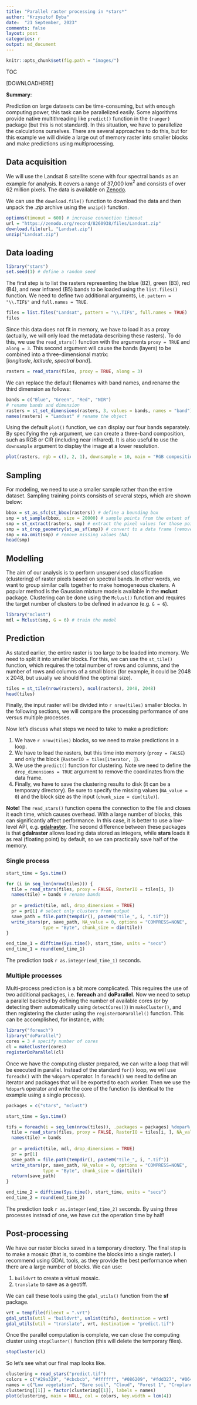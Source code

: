```yaml
---
title: "Parallel raster processing in *stars*"
author: "Krzysztof Dyba"
date:  "21 September, 2023"
comments: false
layout: post
categories: r
output: md_document
---
```


```r
knitr::opts_chunk$set(fig.path = "images/")
```

TOC

[DOWNLOADHERE]

**Summary**:

Prediction on large datasets can be time-consuming, but with enough computing 
power, this task can be parallelized easily. Some algorithms provide native
multithreading like `predict()` function in the `{ranger}` package (but this is
not standard). In this situation, we have to parallelize the calculations
ourselves. There are several approaches to do this, but for this example we will
divide a large out of memory raster into smaller blocks and make predictions
using multiprocessing.

## Data acquisition

We will use the Landsat 8 satellite scene with four spectral bands as an example
for analysis. It covers a range of 37,000 km$^2$ and consists of over 62 million
pixels. The data is available on [Zenodo](https://zenodo.org/record/8260938).

We can use the `download.file()` function to download the data and then unpack the
*.zip* archive using the `unzip()` function.

```r
options(timeout = 600) # increase connection timeout
url = "https://zenodo.org/record/8260938/files/Landsat.zip"
download.file(url, "Landsat.zip")
unzip("Landsat.zip")
```

## Data loading

```r
library("stars")
set.seed(1) # define a random seed
```

The first step is to list the rasters representing the blue (B2), green (B3),
red (B4), and near infrared (B5) bands to be loaded using the `list.files()`
function. We need to define two additional arguments, i.e. `pattern = "\\.TIF$"`
and `full.names = TRUE`.

```r
files = list.files("Landsat", pattern = "\\.TIF$", full.names = TRUE)
files
```

Since this data does not fit in memory, we have to load it as a proxy (actually,
we will only load the metadata describing these rasters). To do this, we use the
`read_stars()` function with the arguments `proxy = TRUE` and `along = 3`. This
second argument will cause the bands (layers) to be combined into a
three-dimensional matrix: $[longitude, \ latitude, \ spectral \ band]$.

```r
rasters = read_stars(files, proxy = TRUE, along = 3)
```

We can replace the default filenames with band names, and rename the third
dimension as follows:

```r
bands = c("Blue", "Green", "Red", "NIR")
# rename bands and dimension
rasters = st_set_dimensions(rasters, 3, values = bands, names = "band")
names(rasters) = "Landsat" # rename the object
```

Using the default `plot()` function, we can display our four bands separately.
By specifying the `rgb` argument, we can create a three-band composition,
such as RGB or CIR (including near infrared). It is also useful to use the
`downsample` argument to display the image at a lower resolution.

```r
plot(rasters, rgb = c(3, 2, 1), downsample = 10, main = "RGB composition")
```

## Sampling

For modeling, we need to use a smaller sample rather than the entire dataset.
Sampling training points consists of several steps, which are shown below:

```r
bbox = st_as_sfc(st_bbox(rasters)) # define a bounding box
smp = st_sample(bbox, size = 20000) # sample points from the extent of the polygon
smp = st_extract(rasters, smp) # extract the pixel values for those points
smp = st_drop_geometry(st_as_sf(smp)) # convert to a data frame (remove geometry)
smp = na.omit(smp) # remove missing values (NA)
head(smp)
```

## Modelling

The aim of our analysis is to perform unsupervised classification (clustering)
of raster pixels based on spectral bands. In other words, we want to group similar
cells together to make homogeneous clusters. A popular method is the Gaussian
mixture models available in the **mclust** package. Clustering can be done using
the `Mclust()` function and requires the target number of clusters to be defined
in advance (e.g. `G = 6`).

```r
library("mclust")
mdl = Mclust(smp, G = 6) # train the model
```

## Prediction

As stated earlier, the entire raster is too large to be loaded into memory.
We need to split it into smaller blocks. For this, we can use the `st_tile()`
function, which requires the total number of rows and columns, and the number
of rows and columns of a small block (for example, it could be 2048 x 2048,
but usually we should find the optimal size).

```r
tiles = st_tile(nrow(rasters), ncol(rasters), 2048, 2048)
head(tiles)
```

Finally, the input raster will be divided into `r nrow(tiles)` smaller blocks.
In the following sections, we will compare the processing performance of one
versus multiple processes.

Now let's discuss what steps we need to take to make a prediction:

1. We have `r nrow(tiles)` blocks, so we need to make predictions in a loop.
2. We have to load the rasters, but this time into memory (`proxy = FALSE`) and
only the block (`RasterIO = tiles[iterator, ]`).
3. We use the `predict()` function for clustering. Note we need to define the
`drop_dimensions = TRUE` argument to remove the coordinates from the data frame.
4. Finally, we have to save the clustering results to disk (it can be a temporary
directory). Be sure to specify the missing values (`NA_value = 0`) and the block
size as the input (`chunk_size = dim(tile)`).

**Note!** The `read_stars()` function opens the connection to the file and closes
it each time, which causes overhead. With a large number of blocks, this can
significantly affect performance. In this case, it is better to use a low-level
API, e.g. **[gdalraster](https://github.com/USDAForestService/gdalraster)**.
The second difference between these packages is that **gdalraster** allows
loading data stored as integers, while **stars** loads it as real (floating point)
by default, so we can practically save half of the memory.

### Single process

```r
start_time = Sys.time()

for (i in seq_len(nrow(tiles))) {
  tile = read_stars(files, proxy = FALSE, RasterIO = tiles[i, ])
  names(tile) = bands # rename bands
  
  pr = predict(tile, mdl, drop_dimensions = TRUE)
  pr = pr[1] # select only clusters from output
  save_path = file.path(tempdir(), paste0("tile_", i, ".tif"))
  write_stars(pr, save_path, NA_value = 0, options = "COMPRESS=NONE",
              type = "Byte", chunk_size = dim(tile))
}

end_time_1 = difftime(Sys.time(), start_time, units = "secs")
end_time_1 = round(end_time_1)
```

The prediction took `r as.integer(end_time_1)` seconds.

### Multiple processes

Multi-process prediction is a bit more complicated. This requires the use of
two additional packages, i.e. **foreach** and **doParallel**. Now we need to
setup a parallel backend by defining the number of available cores (or by
detecting them automatically using `detectCores()`) in `makeCluster()`, and then
registering the cluster using the `registerDoParallel()` function. This can be
accomplished, for instance, with:

```r
library("foreach")
library("doParallel")
cores = 3 # specify number of cores
cl = makeCluster(cores)
registerDoParallel(cl)
```

Once we have the computing cluster prepared, we can write a loop that will be
executed in parallel. Instead of the standard `for()` loop, we will use `foreach()`
with the `%dopar%` operator. In `foreach()` we need to define an iterator and
packages that will be exported to each worker. Then we use the `%dopar%` operator
and write the core of the function (is identical to the example using a single
process).

```r
packages = c("stars", "mclust")

start_time = Sys.time()

tifs = foreach(i = seq_len(nrow(tiles)), .packages = packages) %dopar% {
  tile = read_stars(files, proxy = FALSE, RasterIO = tiles[i, ], NA_value = 0)
  names(tile) = bands
  
  pr = predict(tile, mdl, drop_dimensions = TRUE)
  pr = pr[1]
  save_path = file.path(tempdir(), paste0("tile_", i, ".tif"))
  write_stars(pr, save_path, NA_value = 0, options = "COMPRESS=NONE",
              type = "Byte", chunk_size = dim(tile))
  return(save_path)
}

end_time_2 = difftime(Sys.time(), start_time, units = "secs")
end_time_2 = round(end_time_2)
```

The prediction took `r as.integer(end_time_2)` seconds. By using three processes
instead of one, we have cut the operation time by half!

## Post-processing

We have our raster blocks saved in a temporary directory. The final step is to
make a mosaic (that is, to combine the blocks into a single raster). I recommend
using GDAL tools, as they provide the best performance when there are a large
number of blocks. We can use:

1. `buildvrt` to create a virtual mosaic.
2. `translate` to save as a geotiff.

We can call these tools using the `gdal_utils()` function from the **sf** package.

```r
vrt = tempfile(fileext = ".vrt")
gdal_utils(util = "buildvrt", unlist(tifs), destination = vrt)
gdal_utils(util = "translate", vrt, destination = "predict.tif")
```

Once the parallel computation is complete, we can close the computing cluster
using `stopCluster()` function (this will delete the temporary files).

```r
stopCluster(cl)
```

So let's see what our final map looks like.

```r
clustering = read_stars("predict.tif")
colors = c("#29a329", "#cbcbcb", "#ffffff", "#086209", "#fdd327", "#064d06")
names = c("Low vegetation", "Bare soil", "Cloud", "Forest 1", "Cropland", "Forest 2")
clustering[[1]] = factor(clustering[[1]], labels = names)
plot(clustering, main = NULL, col = colors, key.width = lcm(4))
```
